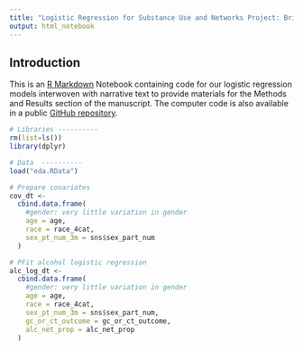 ```yaml
---
title: "Logistic Regression for Substance Use and Networks Project: Britt Skaathun and Aditya Khanna"
output: html_notebook
---
```


## Introduction

This is an [R Markdown](http://rmarkdown.rstudio.com) Notebook containing code for our logistic regression models interwoven with narrative text to provide materials for the Methods and Results section of the manuscript. The computer code is also available in a public [GitHub repository](https://github.com/khanna7/Skaathun-SNS/). 

```r
# Libraries ----------
rm(list=ls())
library(dplyr)

```


```r
# Data  ----------
load("eda.RData")
```


```r
# Prepare covariates
cov_dt <- 
  cbind.data.frame(
    #gender: very little variation in gender
    age = age,
    race = race_4cat,
    sex_pt_num_3m = sns$sex_part_num
  )

```

```r
# PFit alcohol logistic regression
alc_log_dt <- 
  cbind.data.frame(
    #gender: very little variation in gender
    age = age,
    race = race_4cat,
    sex_pt_num_3m = sns$sex_part_num,
    gc_or_ct_outcome = gc_or_ct_outcome,
    alc_net_prop = alc_net_prop
  )

```